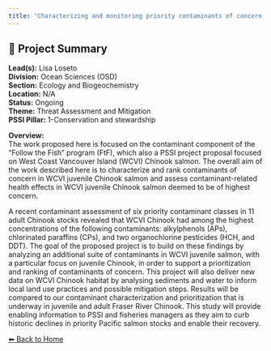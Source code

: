 ```yaml
---
title: "Characterizing and monitoring priority contaminants of concern in WCVI juvenile salmon"
---
```


## 🧬 Project Summary

**Lead(s):** Lisa Loseto  
**Division:** Ocean Sciences (OSD)  
**Section:** Ecology and Biogeochemistry  
**Location:** N/A  
**Status:** Ongoing  
**Theme:** Threat Assessment and Mitigation  
**PSSI Pillar:** 1-Conservation and stewardship  

**Overview:**  
The work proposed here is focused on the contaminant component of the “Follow
the Fish” program (FtF), which also a PSSI project proposal focused on West
Coast Vancouver Island (WCVI) Chinook salmon. The overall aim of the work
described here is to characterize and rank contaminants of concern in WCVI
juvenile Chinook salmon and assess contaminant-related health effects in WCVI
juvenile Chinook salmon deemed to be of highest concern.

A recent contaminant assessment of six priority contaminant classes in 11
adult Chinook stocks revealed that WCVI Chinook had among the highest
concentrations of the following contaminants: alkylphenols (APs), chlorinated
paraffins (CPs), and two organochlorine pesticides (HCH, and DDT). The goal of
the proposed project is to build on these findings by analyzing an additional
suite of contaminants in WCVI juvenile salmon, with a particular focus on
juvenile Chinook, in order to support a prioritization and ranking of
contaminants of concern. This project will also deliver new data on WCVI
Chinook habitat by analysing sediments and water to inform local land use
practices and possible mitigation steps. Results will be compared to our
contaminant characterization and prioritization that is underway in juvenile
and adult Fraser River Chinook. This study will provide enabling information
to PSSI and fisheries managers as they aim to curb historic declines in
priority Pacific salmon stocks and enable their recovery.



[⬅ Back to Home](../index.qmd)
